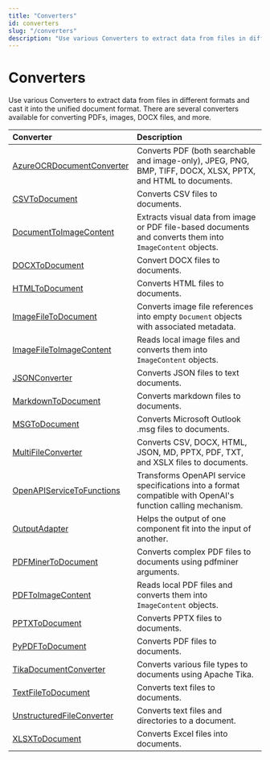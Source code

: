 ```yaml
---
title: "Converters"
id: converters
slug: "/converters"
description: "Use various Converters to extract data from files in different formats and cast it into the unified document format. There are several converters available for converting PDFs, images, DOCX files, and more."
---
```


# Converters

Use various Converters to extract data from files in different formats and cast it into the unified document format. There are several converters available for converting PDFs, images, DOCX files, and more.

| Converter                                                    | Description                                                                                                   |
| :----------------------------------------------------------- | :------------------------------------------------------------------------------------------------------------ |
| [AzureOCRDocumentConverter](/docs/azureocrdocumentconverter) | Converts PDF (both searchable and image-only), JPEG, PNG, BMP, TIFF, DOCX, XLSX, PPTX, and HTML to documents. |
| [CSVToDocument](doc:csvtodocument)                           | Converts CSV files to documents.                                                                              |
| [DocumentToImageContent](doc:documenttoimagecontent)         | Extracts visual data from image or PDF file-based documents and converts them into `ImageContent` objects.    |
| [DOCXToDocument](doc:docxtodocument)                         | Convert DOCX files to documents.                                                                              |
| [HTMLToDocument](/docs/htmltodocument)                       | Converts HTML files to documents.                                                                             |
| [ImageFileToDocument](doc:imagefiletodocument)               | Converts image file references into empty `Document` objects with associated metadata.                        |
| [ImageFileToImageContent](doc:imagefiletoimagecontent)       | Reads local image files and converts them into `ImageContent` objects.                                        |
| [JSONConverter](doc:jsonconverter)                           | Converts JSON files to text documents.                                                                        |
| [MarkdownToDocument](/docs/markdowntodocument)               | Converts markdown files to documents.                                                                         |
| [MSGToDocument](doc:msgtodocument)                           | Converts Microsoft Outlook .msg files to documents.                                                           |
| [MultiFileConverter](doc:multifileconverter)                 | Converts CSV, DOCX, HTML, JSON, MD, PPTX, PDF, TXT, and XSLX files to documents.                              |
| [OpenAPIServiceToFunctions](/docs/openapiservicetofunctions) | Transforms OpenAPI service specifications into a format compatible with OpenAI's function calling mechanism.  |
| [OutputAdapter](/docs/outputadapter)                         | Helps the output of one component fit into the input of another.                                              |
| [PDFMinerToDocument](/docs/pdfminertodocument)               | Converts complex PDF files to documents using pdfminer arguments.                                             |
| [PDFToImageContent](doc:pdftoimagecontent)                   | Reads local PDF files and converts them into `ImageContent` objects.                                          |
| [PPTXToDocument](/docs/pptxtodocument)                       | Converts PPTX files to documents.                                                                             |
| [PyPDFToDocument](/docs/pypdftodocument)                     | Converts PDF files to documents.                                                                              |
| [TikaDocumentConverter](/docs/tikadocumentconverter)         | Converts various file types to documents using Apache Tika.                                                   |
| [TextFileToDocument](/docs/textfiletodocument)               | Converts text files to documents.                                                                             |
| [UnstructuredFileConverter](/docs/unstructuredfileconverter) | Converts text files and directories to a document.                                                            |
| [XLSXToDocument](doc:xlsxtodocument)                         | Converts Excel files into documents.                                                                          |
